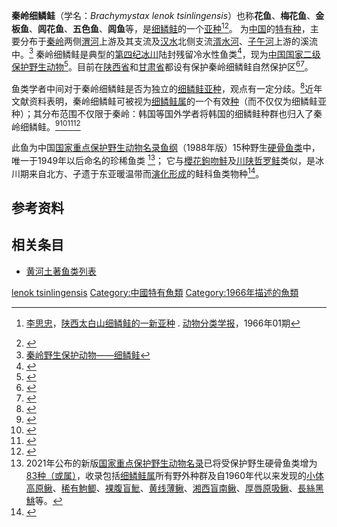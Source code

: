 {{Subspeciesbox
| name = 秦岭细鳞鲑
| status = NE
| status_system = IUCN3.1
| image = 
| genus = Brachymystax
| species = lenok
| subspecies = tsinlingensis
| authority = [[李思忠_(鱼类学家)|Li]]，1966
| species link = 细鳞鲑
}}
'''秦岭细鳞鲑'''（学名：''Brachymystax lenok tsinlingensis''）也称'''花鱼'''、'''梅花鱼'''、'''金板鱼'''、'''闾花鱼'''、'''五色鱼'''、'''闾鱼'''等，是[[细鳞鲑|细鳞鲑]]的一个[[亚种|亚种]]<ref>{{zh}}[[李思忠_(鱼类学家)|李思忠]]，[http://www.cnki.com.cn/Article/CJFDTOTAL-DWFL196601012.htm 陕西太白山细鳞鲑的一新亚种] {{Wayback|url=http://www.cnki.com.cn/Article/CJFDTOTAL-DWFL196601012.htm |date=20140811233833 }}. [[动物分类学报|动物分类学报]]，1966年01期</ref><ref>{{Cite web |url=http://museum.ioz.ac.cn/topic_detail.aspx?id=230 |title=中国重要物种资源－鱼类：秦岭细鳞鲑 Brachymystax lenok tsinlingensis |access-date=2017-03-19 |archive-url=https://web.archive.org/web/20180708110135/http://museum.ioz.ac.cn/topic_detail.aspx?id=230 |archive-date=2018-07-08 |dead-url=yes }}</ref>。 为[[中国|中国]]的[[特有种|特有种]]，主要分布于[[秦岭|秦岭]]两侧[[渭河|渭河]]上游及其支流及[[汉水|汉水]]北侧支流[[湑水河|湑水河]]、[[子午河|子午河]]上游的溪流中。<ref>[https://new.qq.com/omn/20190514/20190514A0N8C6.html 秦岭野生保护动物——细鳞鲑]</ref>  秦岭细鳞鲑是典型的[[第四纪冰川|第四纪冰川]]陆封残留冷水性鱼类<ref>{{Cite web |url=http://article.hongxiu.com/a/2011-12-2/4104717.shtml |title=大海遗子——秦岭细鳞鲑 |access-date=2011-12-19 |archive-date=2015-06-22 |archive-url=https://web.archive.org/web/20150622174410/http://article.hongxiu.com/a/2011-12-2/4104717.shtml |dead-url=no }}</ref>，现为[[中国国家重点保护野生动物名录|中国国家二级保护野生动物]]<ref>{{cite web | language = zh-cn | publisher = 宝鸡新闻网 | title = 秦岭细鳞鲑人工孵化首次取得成功 | url = http://www.baojinews.com/_info/content_163921.htm | date = 2010-05-27 | accessdate = 2011-02-23 | deadurl = yes | archiveurl = https://web.archive.org/web/20140201114548/http://www.baojinews.com/_info/content_163921.htm | archivedate = 2014-02-01 | df =  }}</ref>。目前在[[陕西省|陕西省]]和[[甘肃省|甘肃省]]都设有保护秦岭细鳞鲑自然保护区<ref>{{cite web | language = zh-cn | publisher = 新华网 | title =中国成立首个保护秦岭细鳞鲑国家级自然保护区| url = http://news.xinhuanet.com/politics/2009-11/29/content_12558658.htm| date = 2009-11-29 | accessdate = 2011-02-23 }}</ref><ref>{{cite web | language = zh-cn | publisher = 中国甘肃网 | title = 漳县秦岭细鳞鲑自然保护区向“国家级”晋升 | url = http://www.gscn.com.cn/pub/gansu/sszh/2010/05/13/1273708307620.html | date = 2010-05-13 | accessdate = 2011-02-23 | archive-url = https://web.archive.org/web/20150622200017/http://www.gscn.com.cn/pub/gansu/sszh/2010/05/13/1273708307620.html | archive-date = 2015-06-22 | dead-url = yes }}</ref>。

鱼类学者中间对于秦岭细鳞鲑是否为独立的[[细鳞鲑|细鳞鲑]][[亚种|亚种]]，观点有一定分歧。<ref>{{Cite web |url=https://wfmed.pfizermedicalinformation.cn/Paper/Detail/PeriodicalPaper_ssswxb201803013 |title=基于形态学差异探讨秦岭细鳞鲑亚种有效性问题 |access-date=2018-07-08 |archive-url=https://web.archive.org/web/20180708104320/https://wfmed.pfizermedicalinformation.cn/Paper/Detail/PeriodicalPaper_ssswxb201803013 |archive-date=2018-07-08 |dead-url=yes }}</ref>近年文献资料表明，秦岭细鳞鲑可被视为[[细鳞鲑属|细鳞鲑属]]的一个有效[[物种|种]]（而不仅仅为细鳞鲑亚种）；其分布范围不仅限于秦岭：韩国等国外学者将韩国的细鳞鲑种群也归入了秦岭细鳞鲑。<ref>{{cite web | language = en | publisher = 世界银行 | title = Fishes of Mongolia | url = http://siteresources.worldbank.org/INTEAPREGTOPENVIRONMENT/Resources/fishes_of_mongolia.pdf | date = 2006-09 | accessdate = 2014-12-07 | archive-date = 2016-01-14 | archive-url = https://web.archive.org/web/20160114200459/http://siteresources.worldbank.org/INTEAPREGTOPENVIRONMENT/Resources/fishes_of_mongolia.pdf | dead-url = no }}</ref><ref>{{Cite web |url=https://www.researchgate.net/publication/226775236_Threatened_fishes_of_the_world_Brachymystax_lenok_tsinlingensis_Li_1966_Salmonidae |title=Threatened fishes of the world: Brachymystax lenok tsinlingensis Li, 1966 (Salmonidae) |accessdate=2016-06-09 |archive-date=2017-03-05 |archive-url=https://web.archive.org/web/20170305002802/https://www.researchgate.net/publication/226775236_Threatened_fishes_of_the_world_Brachymystax_lenok_tsinlingensis_Li_1966_Salmonidae |dead-url=no }}</ref><ref>{{cite web | language = en | publisher = Zootaxa | title = Revalidation and redescription of B. tsinlingensis Li, 1966 from China | url = http://www.mapress.com/zootaxa/2015/f/zt03962p205.pdf | date = 2015-05-22 | accessdate = 2015-06-22 | archive-date = 2015-06-22 | archive-url = https://web.archive.org/web/20150622174449/http://www.mapress.com/zootaxa/2015/f/zt03962p205.pdf | dead-url = no }}</ref><ref>{{Cite web |url=https://species.nibr.go.kr/endangeredspecies/rehome/exlist/exlist_view.jsp?link_gbn=ex_search&rlcls_sno=323 |title=Endangered species of Korea: Brachymystax lenok tsinlingensis Li |accessdate=2018-03-18 |archive-date=2018-03-19 |archive-url=https://web.archive.org/web/20180319084704/https://species.nibr.go.kr/endangeredspecies/rehome/exlist/exlist_view.jsp?link_gbn=ex_search&rlcls_sno=323 |dead-url=no }}</ref>

此鱼为中国[[国家重点保护野生动物名录|国家重点保护野生动物名录]][[鱼纲|鱼纲]]（1988年版）15种野生[[硬骨鱼类|硬骨鱼类]]中，唯一于1949年以后命名的珍稀鱼类
<ref>2021年公布的新版[[国家重点保护野生动物名录|国家重点保护野生动物名录]]已将受保护野生硬骨鱼类增为[https://birdingbeijing.com/wp-content/uploads/2021/02/2021-List-of-Class-I-and-Class-II-protected-species-in-China-annotated.xls  83种（或属）]，收录包括[[细鳞鲑属|细鳞鲑属]]所有野外种群及自1960年代以来发现的[[小体高原鳅|小体高原鳅]]、[[稀有鮈鲫|稀有鮈鲫]]、[[裸腹盲魮|裸腹盲魮]]、[[黄线薄鳅|黄线薄鳅]]、[[湘西盲南鳅|湘西盲南鳅]]、[[厚唇原吸鳅|厚唇原吸鳅]]、[[長絲黑鮡|長絲黑鮡]]等。</ref>； 它与[[櫻花鉤吻鮭|櫻花鉤吻鮭]]及[[川陕哲罗鲑|川陕哲罗鲑]]类似，是冰川期来自北方、孑遗于东亚暖温带而[[异域物种形成|演化形成]]的鲑科鱼类物种<ref>{{cite journal|author=李思忠|title=中国鲑科鱼类地理分布的探讨|journal=动物学杂志|year=1984|issue=1|url=http://dwxzz.ioz.ac.cn/ch/reader/view_abstract.aspx?file_no=84010034|access-date=2018-06-07|archive-date=2018-05-24|archive-url=https://web.archive.org/web/20180524222143/http://dwxzz.ioz.ac.cn/ch/reader/view_abstract.aspx?file_no=84010034|dead-url=no}}</ref>。

{{wikispecies|Brachymystax tsinlingensis}}
==参考资料==
{{reflist|2}}

==相关条目==
* [[黄河土著鱼类列表|黄河土著鱼类列表]]
{{中国国家重点保护野生动物名录/鱼纲}}
{{salmon}}
{{Taxonbar|from=Q26962139|from2=Q15237852|gbif=8683835}}

[[Category:细鳞鲑属|lenok tsinlingensis]]
[[Category:中國特有魚類|Category:中國特有魚類]]
[[Category:1966年描述的魚類|Category:1966年描述的魚類]]